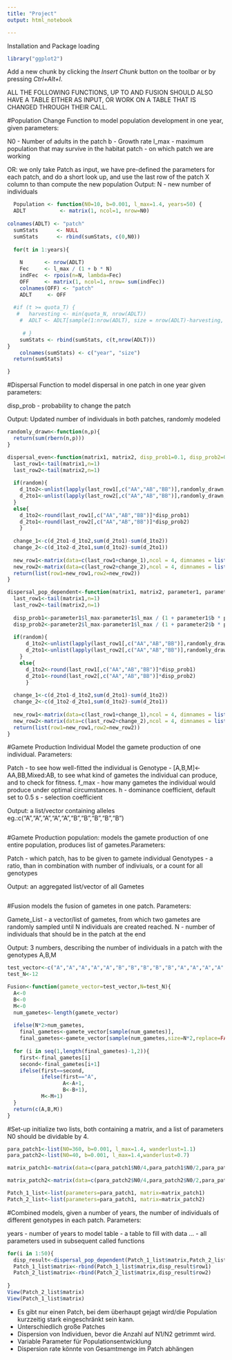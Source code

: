 ```yaml
---
title: "Project"
output: html_notebook

---
```


Installation and Package loading

```r
library("ggplot2")
```

Add a new chunk by clicking the *Insert Chunk* button on the toolbar or
by pressing *Ctrl+Alt+I*.

ALL THE FOLLOWING FUNCTIONS, UP TO AND FUSION SHOULD ALSO HAVE A TABLE EITHER AS INPUT, OR WORK ON A TABLE THAT IS CHANGED THROUGH THEIR CALL.

#Population Change Function to model population development in one year,
given parameters:

  N0 - Number of adults in the patch 
  b - Growth rate 
  l_max - maximum population that may survive in the habitat 
  patch - on which patch we are working

OR: we only take Patch as input, we have pre-defined the parameters for
each patch, and do a short look up, and use the last row of the patch X
column to than compute the new population
Output:
  N - new number of individuals

```r

  Population <- function(N0=10, b=0.001, l_max=1.4, years=50) {
  ADLT           <- matrix(1, ncol=1, nrow=N0)     
  
colnames(ADLT) <- "patch"                        
  sumStats      <- NULL                            
  sumStats      <- rbind(sumStats, c(0,N0))        
  
  for(t in 1:years){
    
    N       <- nrow(ADLT)                           
    Fec     <- l_max / (1 + b * N)                      
    indFec  <- rpois(n=N, lambda=Fec)               
    OFF     <- matrix(1, ncol=1, nrow= sum(indFec)) 
    colnames(OFF) <- "patch"                        
    ADLT     <- OFF  
    
  #if (t >= quota_T) {
   #   harvesting <- min(quota_N, nrow(ADLT))
    #  ADLT <- ADLT[sample(1:nrow(ADLT), size = nrow(ADLT)-harvesting, replace = F),] 
      
     # }
    sumStats <- rbind(sumStats, c(t,nrow(ADLT))) 
}
    colnames(sumStats) <- c("year", "size")
  return(sumStats)

}

```
#Dispersal Function to model dispersal in one patch in one year given
parameters:
  
  disp_prob - probability to change the patch

Output: Updated number of individuals in both patches, randomly modeled 
```r
randomly_drawn<-function(n,p){
  return(sum(rbern(n,p)))
}

dispersal_even<-function(matrix1, matrix2, disp_prob1=0.1, disp_prob2=0.1, year, random=FALSE, ...){
  last_row1<-tail(matrix1,n=1)
  last_row2<-tail(matrix2,n=1)
  
  if(random){
    d_1to2<-unlist(lapply(last_row1[,c("AA","AB","BB")],randomly_drawn,p=disp_prob1))
    d_2to1<-unlist(lapply(last_row2[,c("AA","AB","BB")],randomly_drawn, p=disp_prob2))
  }
  else{  
    d_1to2<-round(last_row1[,c("AA","AB","BB")]*disp_prob1)
    d_2to1<-round(last_row2[,c("AA","AB","BB")]*disp_prob2)
    }
  
  change_1<-c(d_2to1-d_1to2,sum(d_2to1)-sum(d_1to2))
  change_2<-c(d_1to2-d_2to1,sum(d_1to2)-sum(d_2to1))
  
  new_row1<-matrix(data=c(last_row1+change_1),ncol = 4, dimnames = list(paste("Year_",year,sep=""),colnames(matrix1)))
  new_row2<-matrix(data=c(last_row2+change_2),ncol = 4, dimnames = list(paste("Year_",year,sep=""),colnames(matrix1)))
  return(list(row1=new_row1,row2=new_row2))
}

dispersal_pop_dependent<-function(matrix1, matrix2, parameter1, parameter2, year,random=FALSE, ...){
  last_row1<-tail(matrix1,n=1)
  last_row2<-tail(matrix2,n=1)
  
  disp_prob1<-parameter1$l_max-parameter1$l_max / (1 + parameter1$b * parameter2$wanderlust*last_row1[,"overall"])
  disp_prob2<-parameter2$l_max-parameter1$l_max / (1 + parameter2$b * parameter2$wanderlust*last_row1[,"overall"])
    
  if(random){
      d_1to2<-unlist(lapply(last_row1[,c("AA","AB","BB")],randomly_drawn,p=disp_prob1))
      d_2to1<-unlist(lapply(last_row2[,c("AA","AB","BB")],randomly_drawn, p=disp_prob2))
    }
    else{  
      d_1to2<-round(last_row1[,c("AA","AB","BB")]*disp_prob1)
      d_2to1<-round(last_row2[,c("AA","AB","BB")]*disp_prob2)
      }
  
  change_1<-c(d_2to1-d_1to2,sum(d_2to1)-sum(d_1to2))
  change_2<-c(d_1to2-d_2to1,sum(d_1to2)-sum(d_2to1))
  
  new_row1<-matrix(data=c(last_row1+change_1),ncol = 4, dimnames = list(paste("Year_",year,sep=""),colnames(matrix1)))
  new_row2<-matrix(data=c(last_row2+change_2),ncol = 4, dimnames = list(paste("Year_",year,sep=""),colnames(matrix1)))
  return(list(row1=new_row1,row2=new_row2))
}
```
#Gamete Production Individual
Model the gamete production of one individual. Parameters:

Patch - to see how well-fitted the individual is
Genotype - [A,B,M]<-AA,BB,Mixed:AB, to see what kind of gametes the individual can produce,
           and to check for fitness.
f_max - how many gametes the individual would produce under optimal circumstances.
h     - dominance coefficient, default set to 0.5
s     - selection coefficient

Output: a list/vector containing alleles eg.:c("A","A","A","A","A","B","B","B","B","B")
```r

```
#Gamete Production population: 
models the gamete production of one entire population, produces list of gametes.Parameters:

Patch - which patch, has to be given to gamete individual
Genotypes - a ratio, than in combination with number of indiviuals, or a count for all genotypes

Output: an aggregated list/vector of all Gametes
```r

```
#Fusion
models the fusion of gametes in one patch. Parameters:

Gamete_List - a vector/list of gametes, from which two gametes are randomly sampled until N individuals are created reached. 
N - number of individuals that should be in the patch at the end

Output: 3 numbers, describing the number of individuals in a patch with the genotypes A,B,M
```r
test_vector<-c("A","A","A","A","A","B","B","B","B","B","A","A","A","A","A","B","B","B","B","B","A","A","A","A","A","B","B","B","B","B")
test_N<-12

Fusion<-function(gamete_vector=test_vector,N=test_N){ 
  A<-0
  B<-0
  M<-0
  num_gametes<-length(gamete_vector)
  
  ifelse(N*2>num_gametes,
    final_gametes<-gamete_vector[sample(num_gametes)],     
    final_gametes<-gamete_vector[sample(num_gametes,size=N*2,replace=FALSE)])
  
  for (i in seq(1,length(final_gametes)-1,2)){
    first<-final_gametes[i]
    second<-final_gametes[i+1]
    ifelse(first==second,
           ifelse(first=="A",
                  A<-A+1,
                  B<-B+1),
           M<-M+1)
  }
  return(c(A,B,M))
}
```

#Set-up
initialize two lists, both containing a matrix, and a list of parameters
N0 should be dividable by 4.

```r
para_patch1<-list(N0=360, b=0.001, l_max=1.4, wanderlust=1.1)
para_patch2<-list(N0=40, b=0.001, l_max=1.4,wanderlust=0.7)

matrix_patch1<-matrix(data=c(para_patch1$N0/4,para_patch1$N0/2,para_patch1$N0/4,para_patch1$N0),ncol=4,dimnames = list(c("Year_0"),c("AA","AB","BB","overall")))

matrix_patch2<-matrix(data=c(para_patch2$N0/4,para_patch2$N0/2,para_patch2$N0/4,para_patch2$N0),ncol=4,dimnames = list(c("Year_0"),c("AA","AB","BB","overall")))

Patch_1_list<-list(parameters=para_patch1, matrix=matrix_patch1)
Patch_2_list<-list(parameters=para_patch1, matrix=matrix_patch2)
```

#Combined
models, given a number of years, the number of individuals of different genotypes in each patch. Parameters:

years - number of years to model
table - a table to fill with data
...   - all parameters used in subsequent called functions
```r

for(i in 1:50){
  disp_result<-dispersal_pop_dependent(Patch_1_list$matrix,Patch_2_list$matrix, Patch_1_list$parameters, Patch_2_list$parameters, year=i, random=TRUE)
  Patch_1_list$matrix<-rbind(Patch_1_list$matrix,disp_result$row1)
  Patch_2_list$matrix<-rbind(Patch_2_list$matrix,disp_result$row2)
  
}
View(Patch_2_list$matrix)
View(Patch_1_list$matrix)
```
- Es gibt nur einen Patch, bei dem überhaupt gejagt wird/die Population kurzzeitig stark eingeschränkt sein kann.
- Unterschiedlich große Patches
- Dispersion von Individuen, bevor die Anzahl auf N1/N2 getrimmt wird.
- Variable Parameter für Populationsentwicklung 
- Dispersion rate könnte von Gesamtmenge im Patch abhängen
